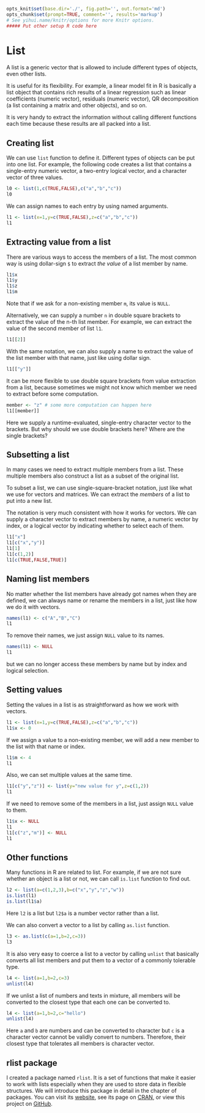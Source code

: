 ```r
opts_knit$set(base.dir='./', fig.path='', out.format='md')
opts_chunk$set(prompt=TRUE, comment='', results='markup')
# See yihui.name/knitr/options for more Knitr options.
##### Put other setup R code here

```

# List

A list is a generic vector that is allowed to include different types of objects, even other lists. 

It is useful for its flexibility. For example, a linear model fit in R is basically a list object that contains rich results of a linear regression such as linear coefficients (numeric vector), residuals (numeric vector), QR decomposition (a list containing a matrix and other objects), and so on. 

It is very handy to extract the information without calling different functions each time because these results are all packed into a list.

## Creating list

We can use `list` function to define it. Different types of objects can be put into one list. For example, the following code creates a list that contains a single-entry numeric vector, a two-entry logical vector, and a character vector of three values.

```r
l0 <- list(1,c(TRUE,FALSE),c("a","b","c"))
l0
```

We can assign names to each entry by using named arguments.

```r
l1 <- list(x=1,y=c(TRUE,FALSE),z=c("a","b","c"))
l1
```

## Extracting value from a list

There are various ways to access the members of a list. The most common way is using dollar-sign `$` to extract *the value* of a list member by name.

```r
l1$x
l1$y
l1$z
l1$m
```

Note that if we ask for a non-existing member `m`, its value is `NULL`.

Alternatively, we can supply a number `n` in double square brackets to extract the value of the n-th list member. For example, we can extract the value of the second member of list `l1`.

```r
l1[[2]]
```

With the same notation, we can also supply a name to extract the value of the list member with that name, just like using dollar sign.

```r
l1[["y"]]
```

It can be more flexible to use double square brackets from value extraction from a list, because sometimes we might not know which member we need to extract before some computation.

```r
member <- "z" # some more computation can happen here
l1[[member]]
```

Here we supply a runtime-evaluated, single-entry character vector to the brackets. But why should we use double brackets here? Where are the single brackets?

## Subsetting a list

In many cases we need to extract multiple members from a list. These multiple members also construct a list as a subset of the original list.

To subset a list, we can use single-square-bracket notation, just like what we use for vectors and matrices. We can extract the *members* of a list to put into a new list.

The notation is very much consistent with how it works for vectors. We can supply a character vector to extract members by name, a numeric vector by index, or a logical vector by indicating whether to select each of them.

```r
l1["x"]
l1[c("x","y")]
l1[1]
l1[c(1,2)]
l1[c(TRUE,FALSE,TRUE)]
```

## Naming list members

No matter whether the list members have already got names when they are defined, we can always name or rename the members in a list, just like how we do it with vectors.

```r
names(l1) <- c("A","B","C")
l1
```

To remove their names, we just assign `NULL` value to its names.

```r
names(l1) <- NULL
l1
```

but we can no longer access these members by name but by index and logical selection.

## Setting values

Setting the values in a list is as straightforward as how we work with vectors.

```r
l1 <- list(x=1,y=c(TRUE,FALSE),z=c("a","b","c"))
l1$x <- 0
```

If we assign a value to a non-existing member, we will add a new member to the list with that name or index.

```r
l1$m <- 4
l1
```

Also, we can set multiple values at the same time.

```r
l1[c("y","z")] <- list(y="new value for y",z=c(1,2))
l1
```


If we need to remove some of the members in a list, just assign `NULL` value to them.

```r
l1$x <- NULL
l1
l1[c("z","m")] <- NULL
l1
```


## Other functions

Many functions in R are related to list. For example, if we are not sure whether an object is a list or not, we can call `is.list` function to find out.

```r
l2 <- list(a=c(1,2,3),b=c("x","y","z","w"))
is.list(l1)
is.list(l1$a)
```

Here `l2` is a list but `l2$a` is a number vector rather than a list.

We can also convert a vector to a list by calling `as.list` function.

```r
l3 <- as.list(c(a=1,b=2,c=3))
l3
```

It is also very easy to coerce a list to a vector by calling `unlist` that basically converts all list members and put them to a vector of a commonly tolerable type.

```r
l4 <- list(a=1,b=2,c=3)
unlist(l4)
```

If we unlist a list of numbers and texts in mixture, all members will be converted to the closest type that each one can be converted to.

```r
l4 <- list(a=1,b=2,c="hello")
unlist(l4)
```

Here `a` and `b` are numbers and can be converted to character but `c` is a character vector cannot be validly convert to numbers. Therefore, their closest type that tolerates all members is character vector.

## rlist package

I created a package named `rlist`. It is a set of functions that make it easier to work with lists especially when they are used to store data in flexible structures. We will introduce this package in detail in the chapter of packages. You can visit its [website](http://renkun.me/rlist), see its page on [CRAN](http://cran.r-project.org/web/packages/rlist/), or view this project on [GitHub](https://github.com/renkun-ken/rlist).
